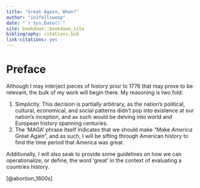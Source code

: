 ```yaml
--- 
title: "Great Again, When?"
author: "in1fellswoop"
date: "`r Sys.Date()`"
site: bookdown::bookdown_site
bibliography: citations.bib
link-citations: yes
---
```


# Preface {-}
Although I may interject pieces of history prior to 1776 that may prove to be relevant, the bulk of my work will begin there. My reasoning is two fold:

  1. Simplicity. This decision is partially arbitrary, as the nation's political, cultural, economical, and social patterns didn't pop into existence at our nation's inception, and as such would be delving into world and European history spanning centuries.
  2. The 'MAGA' phrase itself indicates that we should make "Make *America* Great Again", and as such, I will be sifting through American history to find the time period that America was great. 
  
Additionally, I will also seak to provide some guidelines on how we can operationalize, or define, the word 'great' in the context of evaluating a countries history. 
  
[@abortion_1600s]